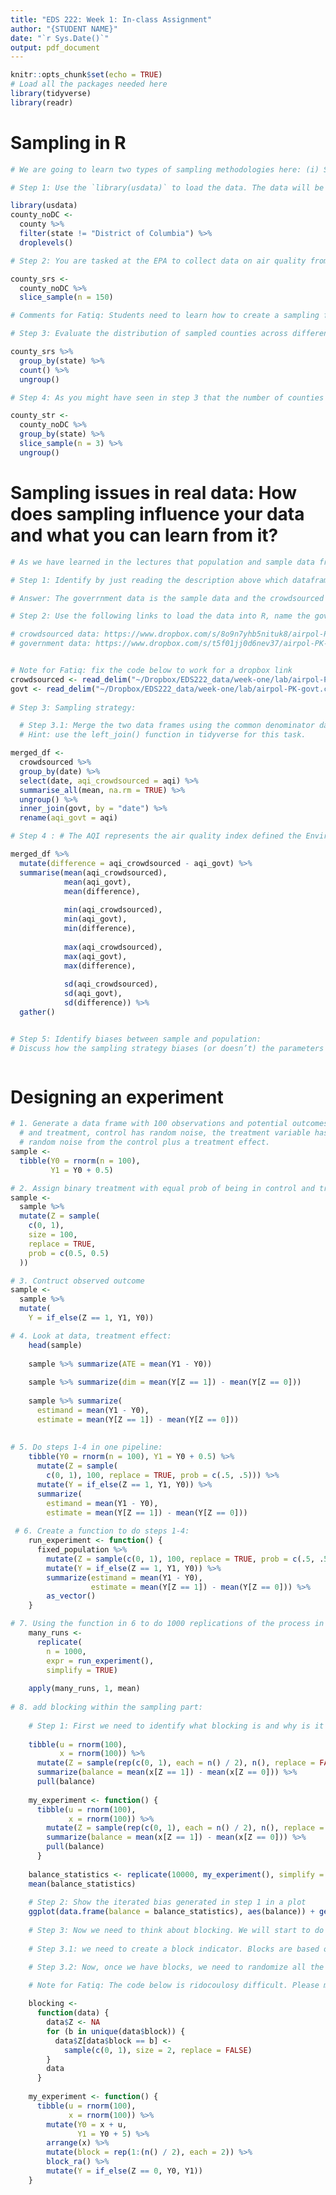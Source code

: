 ```yaml
---
title: "EDS 222: Week 1: In-class Assignment"
author: "{STUDENT NAME}"
date: "`r Sys.Date()`"
output: pdf_document
---
```


```r
knitr::opts_chunk$set(echo = TRUE)
# Load all the packages needed here
library(tidyverse)
library(readr)
```

# Sampling in R

```r
# We are going to learn two types of sampling methodologies here: (i) Simple Random Sampling and; (ii) Stratified Sampling. For this we will make use of the county level data from the usdata package. This data frame contains data from counties in all 50 states plus the District of Columbia. 

# Step 1: Use the `library(usdata)` to load the data. The data will be stored in an object called county. Use the functions `filter()` and `droplevels()` to remove all data from the District of Columbia and store it in a tidy dataframe called `county_noDC`

library(usdata)
county_noDC <- 
  county %>%
  filter(state != "District of Columbia") %>%
  droplevels()

# Step 2: You are tasked at the EPA to collect data on air quality from all 50 states in the US. However, the current president has initiated significant budget cuts in the EPA which only allows them to collect data from 150 of the over 3000 counties in the United States. Use the function `slice_sample()` to select 150 counties that you think can be representative of the US. and store them in a tidy dataframe called `county_srs`

county_srs <- 
  county_noDC %>%
  slice_sample(n = 150)

# Comments for Fatiq: Students need to learn how to create a sampling function and how it works i.e. probabilities etc. Maybe start with sample()? Tidyverse makes life very easy. -_-

# Step 3: Evaluate the distribution of sampled counties across different states in the dataframe `county_srs`. Are the number of sampled counties in each state different? Would you call this a representative sample? 

county_srs %>%
  group_by(state) %>%
  count() %>% 
  ungroup()

# Step 4: As you might have seen in step 3 that the number of counties in each state was different and that makes our sample non-representative of the US (why?). Use the concepts of stratified random sampling learned in class to select equal number of counties in each state. Hint: This code is very similar to how we selected the simple random sample, except that before sampling we first group by state and then sample three observations per group. Store the resulting dataframe as `country_str`

county_str <- 
  county_noDC %>%
  group_by(state) %>%
  slice_sample(n = 3) %>% 
  ungroup()
```


# Sampling issues in real data: How does sampling influence your data and what you can learn from it?

```r
# As we have learned in the lectures that population and sample data frames differ. In this exercise we will look at a case study from the developing world. South Asia has one of the most polluted cities in the world. Pakistan was ranked to contain the second most air pollution in the world in 2020 (IQAIR, 2020). We use data from Pakistan that is generated from a crowd-sourced data source (IQAir) and a public-second data source i.e. Environmental Protection Department, Government of Punjab, Pakistan. The crowsourced data source has data for the years 2018 and 2019 for multiple cities in Pakistan. The government data has data for the years 2018 and 2019 for one city. Morover, the government data has only one observation per day whereas the crowdsourced data has multiple ovservations per day. 

# Step 1: Identify by just reading the description above which dataframe is the sample data and which is the population data. 

# Answer: The goverrnment data is the sample data and the crowdsourced data is the population data. 

# Step 2: Use the following links to load the data into R, name the government data as `govt` and the crowdsourced data as `crowsourced`: 

# crowdsourced data: https://www.dropbox.com/s/8o9n7yhb5nituk8/airpol-PK-crowdsourced.csv?dl=0
# government data: https://www.dropbox.com/s/t5f01jj0d6nev37/airpol-PK-govt.csv?dl=0


# Note for Fatiq: fix the code below to work for a dropbox link
crowdsourced <- read_delim("~/Dropbox/EDS222_data/week-one/lab/airpol-PK-crowdsourced.csv", ";", escape_double = FALSE, trim_ws = TRUE)
govt <- read_delim("~/Dropbox/EDS222_data/week-one/lab/airpol-PK-govt.csv", ";", escape_double = FALSE, trim_ws = TRUE)
  
# Step 3: Sampling strategy: 

  # Step 3.1: Merge the two data frames using the common denominator date and keep the aqi variables both from the sample and the population data
  # Hint: use the left_join() function in tidyverse for this task.

merged_df <- 
  crowdsourced %>% 
  group_by(date) %>% 
  select(date, aqi_crowdsourced = aqi) %>% 
  summarise_all(mean, na.rm = TRUE) %>% 
  ungroup() %>% 
  inner_join(govt, by = "date") %>% 
  rename(aqi_govt = aqi)

# Step 4 : # The AQI represents the air quality index defined the Environmental Protection Agency (details can be found here:       https://www.epa.gov/outdoor-air-quality-data/about-air-data-reports#aqi). Use the variables AQI to calculate mean, min, max and standard deviation for the sample data, population data and the difference between the sample and population data

merged_df %>% 
  mutate(difference = aqi_crowdsourced - aqi_govt) %>% 
  summarise(mean(aqi_crowdsourced), 
            mean(aqi_govt), 
            mean(difference),
            
            min(aqi_crowdsourced), 
            min(aqi_govt), 
            min(difference),
            
            max(aqi_crowdsourced), 
            max(aqi_govt), 
            max(difference),
            
            sd(aqi_crowdsourced), 
            sd(aqi_govt), 
            sd(difference)) %>% 
  gather()


# Step 5: Identify biases between sample and population:
# Discuss how the sampling strategy biases (or doesn’t) the parameters in Step 4 as approximations of population statistics 



```


# Designing an experiment

```r
# 1. Generate a data frame with 100 observations and potential outcomes, control
  # and treatment, control has random noise, the treatment variable has the 
  # random noise from the control plus a treatment effect. 
sample <-
  tibble(Y0 = rnorm(n = 100),
         Y1 = Y0 + 0.5)

# 2. Assign binary treatment with equal prob of being in control and treatment:
sample <-
  sample %>%
  mutate(Z = sample(
    c(0, 1),
    size = 100,
    replace = TRUE,
    prob = c(0.5, 0.5)
  ))

# 3. Contruct observed outcome
sample <-
  sample %>%
  mutate(
    Y = if_else(Z == 1, Y1, Y0))

# 4. Look at data, treatment effect:    
    head(sample)
    
    sample %>% summarize(ATE = mean(Y1 - Y0))
    
    sample %>% summarize(dim = mean(Y[Z == 1]) - mean(Y[Z == 0]))
    
    sample %>% summarize(
      estimand = mean(Y1 - Y0),
      estimate = mean(Y[Z == 1]) - mean(Y[Z == 0]))
    
    
# 5. Do steps 1-4 in one pipeline:
    tibble(Y0 = rnorm(n = 100), Y1 = Y0 + 0.5) %>%
      mutate(Z = sample(
        c(0, 1), 100, replace = TRUE, prob = c(.5, .5))) %>%
      mutate(Y = if_else(Z == 1, Y1, Y0)) %>%
      summarize(
        estimand = mean(Y1 - Y0),
        estimate = mean(Y[Z == 1]) - mean(Y[Z == 0]))
    
 # 6. Create a function to do steps 1-4:    
    run_experiment <- function() {
      fixed_population %>%
        mutate(Z = sample(c(0, 1), 100, replace = TRUE, prob = c(.5, .5))) %>%
        mutate(Y = if_else(Z == 1, Y1, Y0)) %>%
        summarize(estimand = mean(Y1 - Y0),
                  estimate = mean(Y[Z == 1]) - mean(Y[Z == 0])) %>%
        as_vector()
    }

# 7. Using the function in 6 to do 1000 replications of the process in 1-4 and report what you observe about the results:     
    many_runs <-
      replicate(
        n = 1000,
        expr = run_experiment(),
        simplify = TRUE)
    
    apply(many_runs, 1, mean)
    
# 8. add blocking within the sampling part: 
    
    # Step 1: First we need to identify what blocking is and why is it needed. For this we need to see what is the bias that our experiment suffers from due to lack of blocking. To do this, design an experiment, randomize the treatment status and see the bias in the simulated variable. Prove that in over 10,000 iterations this bias is reduced to 0. 
    
    tibble(u = rnorm(100),  
           x = rnorm(100)) %>%  
      mutate(Z = sample(rep(c(0, 1), each = n() / 2), n(), replace = FALSE)) %>% 
      summarize(balance = mean(x[Z == 1]) - mean(x[Z == 0])) %>%
      pull(balance)
    
    my_experiment <- function() {
      tibble(u = rnorm(100),  
             x = rnorm(100)) %>%  
        mutate(Z = sample(rep(c(0, 1), each = n() / 2), n(), replace = FALSE)) %>% 
        summarize(balance = mean(x[Z == 1]) - mean(x[Z == 0])) %>%
        pull(balance)
      }
    
    balance_statistics <- replicate(10000, my_experiment(), simplify = TRUE)
    mean(balance_statistics)
    
    # Step 2: Show the iterated bias generated in step 1 in a plot
    ggplot(data.frame(balance = balance_statistics), aes(balance)) + geom_histogram()
    
    # Step 3: Now we need to think about blocking. We will start to do this by changing the function to use block randomization. For this, first, we should construct blocks. First generate one observed covariate and construct blocks according to that. 
    
    # Step 3.1: we need to create a block indicator. Blocks are based on observed units being similar to each other in the greatest way possible. Make use of the function `arrange()` to sort the data in the order of the observed covariate and then mutate a block indicator where the the data resembles a series where the first two units are in block 1, the second two are in block 2, etc.

    # Step 3.2: Now, once we have blocks, we need to randomize all the units within the blocks where one unit will go to treatment and one will go to control. randomize *within* blocks, exactly one to treatment and one to control. 
    
    # Note for Fatiq: The code below is ridocoulosy difficult. Please make it easier while not using any prepackaged functions. 

    blocking <-
      function(data) {
        data$Z <- NA
        for (b in unique(data$block)) {
          data$Z[data$block == b] <-
            sample(c(0, 1), size = 2, replace = FALSE)
        }
        data
      }
    
    my_experiment <- function() {
      tibble(u = rnorm(100), 
             x = rnorm(100)) %>%  
        mutate(Y0 = x + u,
               Y1 = Y0 + 5) %>%
        arrange(x) %>%
        mutate(block = rep(1:(n() / 2), each = 2)) %>% 
        block_ra() %>%
        mutate(Y = if_else(Z == 0, Y0, Y1))
    }

```
